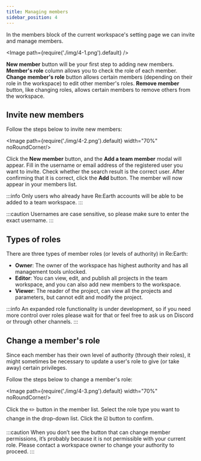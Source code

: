 ```yaml
---
title: Managing members
sidebar_position: 4
---
```


In the members block of the current workspace's setting page we can invite and manage members.

<Image path={require('./img/4-1.png').default} />

<Order>
  <List>
    <strong>New member</strong> button will be your first step to adding new members.
  </List>
  <List>
    <strong>Member's role</strong> column allows you to check the role of each member.
  </List>
  <List>
    <strong>Change member's role</strong> button allows certain members (depending on their role in the workspace) to edit other member's roles.
  </List>
  <List>
    <strong>Remove member</strong> button, like changing roles, allows certain members to remove others from the workspace.
  </List>
</Order>

## Invite new members

Follow the steps below to invite new members:

<Image path={require('./img/4-2.png').default} width="70%" noRoundCorner/>

<Order>
  <ListByNumber>
    Click the <strong>New member</strong> button, and the <strong>Add a team member</strong> modal will appear.
  </ListByNumber>
  <ListByNumber>
    Fill in the username or email address of the registered user you want to invite.
  </ListByNumber>
  <ListByNumber>
    Check whether the search result is the correct user.
  </ListByNumber>
  <ListByNumber>
    After confirming that it is correct, click the <strong>Add</strong> button.
  </ListByNumber>
  <ListByNumber>
    The member will now appear in your members list.
  </ListByNumber>
</Order>

:::info
Only users who already have Re:Earth accounts will be able to be added to a team workspace.
:::

:::caution
Usernames are case sensitive, so please make sure to enter the exact username.
:::

## Types of roles

There are three types of member roles (or levels of authority) in Re:Earth:

- **Owner**: The owner of the workspace has highest authority and has all management tools unlocked.
- **Editor**: You can view, edit, and publish all projects in the team workspace, and you can also add new members to the workspace.
- **Viewer**: The reader of the project, can view all the projects and parameters, but cannot edit and modify the project.

:::info
An expanded role functionality is under development, so if you need more control over roles please wait for that or feel free to ask us on Discord or through other channels.
:::

## Change a member's role

Since each member has their own level of authority (through their roles), it might sometimes be necessary to update a user's role to give (or take away) certain privileges.

Follow the steps below to change a member's role:

<Image path={require('./img/4-3.png').default} width="70%" noRoundCorner/>

<Order>
  <ListByNumber>
    Click the ✏️ button in the member list.
  </ListByNumber>
  <ListByNumber>
    Select the role type you want to change in the drop-down list.
  </ListByNumber>
  <ListByNumber>
    Click the ☑️ button to confirm.
  </ListByNumber>
</Order>

:::caution
When you don’t see the button that can change member permissions, it’s probably because it is not permissible with your current role. Please contact a workspace owner to change your authority to proceed.
:::
